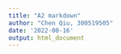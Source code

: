 ```yaml
---
title: "A2 markdown"
author: "Chen Qiu, 300519505"
date: '2022-08-16'
output: html_document
---
```

